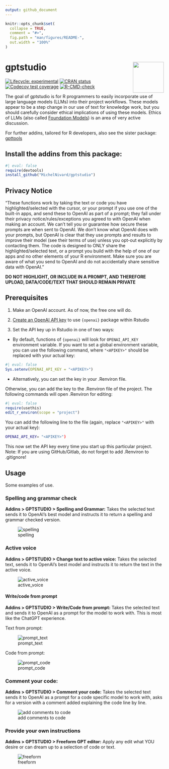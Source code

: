 ```yaml
---
output: github_document
---
```


<!-- README.md is generated from README.Rmd. Please edit that file -->

```r
knitr::opts_chunk$set(
  collapse = TRUE,
  comment = "#>",
  fig.path = "man/figures/README-",
  out.width = "100%"
)
```

# gptstudio <img src="man/figures/logo.png" align="right" height="98"/>

<!-- badges: start -->

[![Lifecycle: experimental](https://img.shields.io/badge/lifecycle-experimental-orange.svg)](https://lifecycle.r-lib.org/articles/stages.html#experimental) [![CRAN status](https://www.r-pkg.org/badges/version/gptstudio)](https://CRAN.R-project.org/package=GPTstudio) [![Codecov test coverage](https://codecov.io/gh/MichelNivard/gptstudio/branch/main/graph/badge.svg)](https://app.codecov.io/gh/MichelNivard/gptstudio?branch=main) [![R-CMD-check](https://github.com/MichelNivard/gptstudio/actions/workflows/R-CMD-check.yaml/badge.svg)](https://github.com/MichelNivard/gptstudio/actions/workflows/R-CMD-check.yaml)

<!-- badges: end -->

The goal of gptstudio is for R programmers to easily incorporate use of large language models (LLMs) into their project workflows. These models appear to be a step change in our use of text for knowledge work, but you should carefully consider ethical implications of using these models. Ethics of LLMs (also called [Foundation Models](https://arxiv.org/abs/2108.07258)) is an area of very active discussion.

For further addins, tailored for R developers, also see the sister package: [gpttools](https://jameshwade.github.io/gpttools/)

## Install the addins from this package:

```r
#| eval: false
require(devtools)
install_github("MichelNivard/gptstudio")
```

## Privacy Notice

"These functions work by taking the text or code you have highlighted/selected with the cursor, or your prompt if you use one of the built-in apps, and send these to OpenAI as part of a prompt; they fall under their privacy notice/rules/exceptions you agreed to with OpenAI when making an account. We can't tell you or guarantee how secure these prompts are when sent to OpenAI. We don’t know what OpenAI does with your prompts, but OpenAI is clear that they use prompts and results to improve their model (see their terms of use) unless you opt-out explicitly by contacting them. The code is designed to ONLY share the highlighted/selected text, or a prompt you build with the help of one of our apps and no other elements of your R environment. Make sure you are aware of what you send to OpenAI and do not accidentally share sensitive data with OpenAI."

**DO NOT HIGHLIGHT, OR INCLUDE IN A PROMPT, AND THEREFORE UPLOAD, DATA/CODE/TEXT THAT SHOULD REMAIN PRIVATE**

## Prerequisites

1.  Make an OpenAI account. As of now, the free one will do.

2.  [Create an OpenAI API key](https://beta.openai.com/account/api-keys) to use `{openai}` package within Rstudio

3.  Set the API key up in Rstudio in one of two ways:

-   By default, functions of `{openai}` will look for `OPENAI_API_KEY` environment variable. If you want to set a global environment variable, you can use the following command, where `"<APIKEY>"` should be replaced with your actual key:

```r
#| eval: false
Sys.setenv(OPENAI_API_KEY = "<APIKEY>")
```

-   Alternatively, you can set the key in your .Renviron file.

Otherwise, you can add the key to the .Renviron file of the project. The following commands will open .Renviron for editing:

```r
#| eval: false
require(usethis)
edit_r_environ(scope = "project")
```

You can add the following line to the file (again, replace `"<APIKEY>"` with your actual key):

``` bash
OPENAI_API_KEY= "<APIKEY>")
```

This now set the API key every time you start up this particular project. Note: If you are using GitHub/Gitlab, do not forget to add .Renviron to .gitignore!

## Usage

Some examples of use.

### Spelling ang grammar check

**Addins \> GPTSTUDIO \> Spelling and Grammar:** Takes the selected text sends it to OpenAI's best model and instructs it to return a spelling and grammar checked version.

![spelling](https://raw.githubusercontent.com/MichelNivard/gptstudio/main/media/spelling.gif)

### Active voice

**Addins \> GPTSTUDIO \> Change text to active voice:** Takes the selected text, sends it to OpenAI's best model and instructs it to return the text in the active voice.

![active_voice](https://raw.githubusercontent.com/MichelNivard/gptstudio/main/media/active_voice.gif)

#### Write/code from prompt

**Addins \> GPTSTUDIO \> Write/Code from prompt:** Takes the selected text and sends it to OpenAI as a prompt for the model to work with. This is most like the ChatGPT experience.

Text from prompt:

![prompt_text](https://raw.githubusercontent.com/MichelNivard/gptstudio/main/media/prompt_text.gif)

Code from prompt:

![prompt_code](https://raw.githubusercontent.com/MichelNivard/gptstudio/main/media/prompt_code.gif)

### Comment your code:

**Addins \> GPTSTUDIO \> Comment your code:** Takes the selected text sends it to OpenAI as a prompt for a code specific model to work with, asks for a version with a comment added explaining the code line by line.

![add comments to code](https://raw.githubusercontent.com/MichelNivard/gptstudio/main/media/comments.gif)

### Provide your own instructions

**Addins \> GPTSTUDIO \> Freeform GPT editor:** Apply any edit what YOU desire or can dream up to a selection of code or text.

![freeform](https://raw.githubusercontent.com/MichelNivard/gptstudio/main/media/hugo2.gif)
